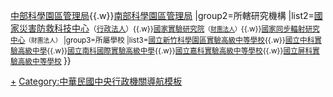 {{Navbox
|name=中華民國科技部所屬機關
|title={{ROC}}[[中華民國科技部|科技部]]所屬機關
|image=[[File:ROC Ministry of Science and Technology Logo 2017.svg|250px]]
|group1=所屬事業機構
|list1=[[科技部新竹科學園區管理局|新竹科學園區管理局]]{{.w}}[[科技部中部科學園區管理局|中部科學園區管理局]]{{.w}}[[科技部南部科學園區管理局|南部科學園區管理局]]
|group2=所轄研究機構
|list2=[[國家災害防救科技中心]]<small>（[[行政法人]]）{{.w}}[[國家實驗研究院]]<small>（[[財團法人]]）</small>{{.w}}[[國家同步輻射研究中心]]<small>（財團法人）</small>
|group3=所屬學校
|list3=[[國立新竹科學園區實驗高級中等學校]]{{.w}}[[國立中科實驗高級中學]]{{.w}}[[國立南科國際實驗高級中學]]{{.w}}[[國立嘉科實驗高級中等學校]]{{.w}}[[國立屏科實驗高級中等學校]]
</small>
}}<noinclude>
[[Category:中華民國科技部|+]]
[[Category:中華民國中央行政機關導航模板]]
</noinclude>